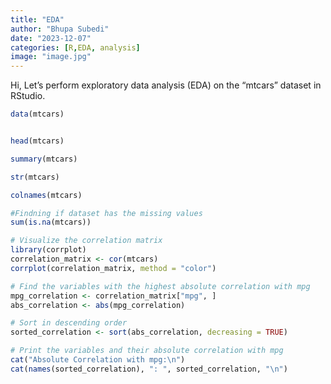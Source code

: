 ```yaml
---
title: "EDA"
author: "Bhupa Subedi"
date: "2023-12-07"
categories: [R,EDA, analysis]
image: "image.jpg"
---
```


Hi, Let's perform exploratory data analysis (EDA) on the "mtcars" dataset in RStudio.

```r

data(mtcars)


head(mtcars)

```

```r
summary(mtcars)

```

```r

str(mtcars)
```

```r
colnames(mtcars)
```

```r
#Findning if dataset has the missing values
sum(is.na(mtcars))
```

```r
# Visualize the correlation matrix
library(corrplot)
correlation_matrix <- cor(mtcars)
corrplot(correlation_matrix, method = "color")

```

```r


# Find the variables with the highest absolute correlation with mpg
mpg_correlation <- correlation_matrix["mpg", ]
abs_correlation <- abs(mpg_correlation)

# Sort in descending order
sorted_correlation <- sort(abs_correlation, decreasing = TRUE)

# Print the variables and their absolute correlation with mpg
cat("Absolute Correlation with mpg:\n")
cat(names(sorted_correlation), ": ", sorted_correlation, "\n")

```
